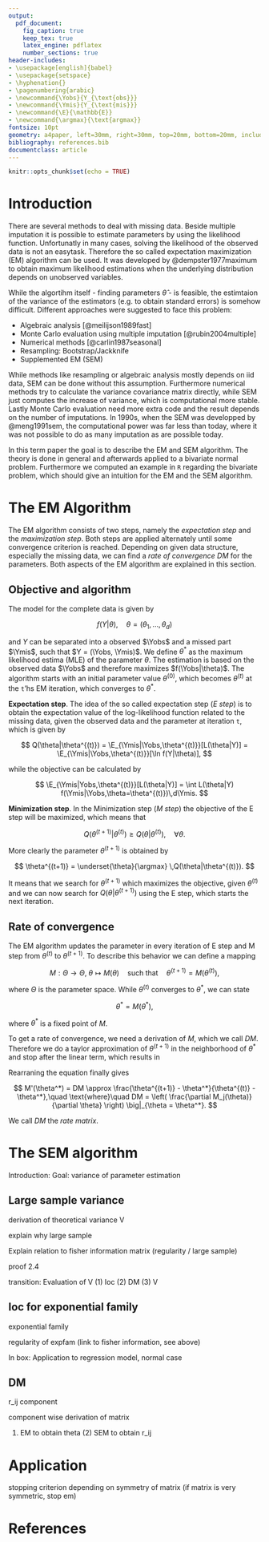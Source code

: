 ```yaml
---
output: 
  pdf_document:
    fig_caption: true
    keep_tex: true
    latex_engine: pdflatex
    number_sections: true
header-includes:
- \usepackage[english]{babel}
- \usepackage{setspace}
- \hyphenation{}
- \pagenumbering{arabic}
- \newcommand{\Yobs}{Y_{\text{obs}}}
- \newcommand{\Ymis}{Y_{\text{mis}}}
- \newcommand{\E}{\mathbb{E}}
- \newcommand{\argmax}{\text{argmax}}
fontsize: 10pt
geometry: a4paper, left=30mm, right=30mm, top=20mm, bottom=20mm, includefoot
bibliography: references.bib
documentclass: article
---
```


```r
knitr::opts_chunk$set(echo = TRUE)
```

<!-- Titlepage -->
\thispagestyle{empty}

\begin{raggedright}
  Freie Universität Berlin\\
  Chair of Statistics\\
  Location: Berlin\\
  Winter Term 2016/2017\\
  Lecture: Missing Data Analysis\\
  Examiner: Dr. Florian Meinfelder
\end{raggedright}

\vspace*{\fill}
  \begin{center}
    \textbf{\Large{The Supplemented EM algorithm}}%
  \end{center}
\vfill

\begin{raggedleft}
  Carlo Michaelis (5043128), \href{mailto:carlo.michaelis@gmail.com}{carlo.michaelis@gmail.com}\\
  Lukas Ruff (5029054), \href{mailto:contact@lukasruff.com}{contact@lukasruff.com}\\
  \ \\
  Master Statistics\\
  \today\\
\end{raggedleft}

\newpage


<!-- Table of Contents -->
\tableofcontents
\newpage


<!-- List of Figures and Tables -->
\listoffigures
\listoftables
\newpage


<!-- Document Body -->
# Introduction

There are several methods to deal with missing data. Beside multiple imputation it is possible to estimate parameters by using the likelihood function. Unfortunatly in many cases, solving the likelihood of the observed data is not an easytask. Therefore the so called expectation maximization (EM) algorithm can be used. It was developed by @dempster1977maximum to obtain maximum likelihood estimations when the underlying distribution depends on unobserved variables.

While the algortihm itself - finding parameters $\hat\theta$ - is feasible, the estimtaion of the variance of the estimators (e.g. to obtain standard errors) is somehow difficult. Different approaches were suggested to face this problem:

 * Algebraic analysis [@meilijson1989fast]
 * Monte Carlo evaluation using multiple imputation [@rubin2004multiple]
 * Numerical methods [@carlin1987seasonal]
 * Resampling: Bootstrap/Jackknife
 * Supplemented EM (SEM)

While methods like resampling or algebraic analysis mostly depends on iid data, SEM can be done without this assumption. Furthermore numerical methods try to calculate the variance covariance matrix directly, while SEM just computes the increase of variance, which is computational more stable. Lastly Monte Carlo evaluation need more extra code and the result depends on the number of imputations. In 1990s, when the SEM was developped by @meng1991sem, the computational power was far less than today, where it was not possible to do as many imputation as are possible today.

In this term paper the goal is to describe the EM and SEM algorithm. The theory is done in general and afterwards applied to a bivariate normal problem. Furthermore we computed an example in `R` regarding the bivariate problem, which should give an intuition for the EM and the SEM algorithm.

# The EM Algorithm

The EM algorithm consists of two steps, namely the *expectation step* and the *maximization step*. Both steps are applied alternately until some convergence criterion is reached. Depending on given data structure, especially the missing data, we can find a *rate of convergence* $DM$ for the parameters. Both aspects of the EM algorithm are explained in this section.

## Objective and algorithm

The model for the complete data is given by

$$
f(Y|\theta),\quad \theta = (\theta_1, ..., \theta_d)
$$

and $Y$ can be separated into a observed $\Yobs$ and a missed part $\Ymis$, such that $Y = (\Yobs, \Ymis)$. We define $\theta^*$ as the maximum likelihood estima (MLE) of the parameter $\theta$. The estimation is based on the observed data $\Yobs$ and therefore maximizes $f(\Yobs|\theta)$. The algorithm starts with an initial parameter value $\theta^{(0)}$, which becomes $\theta^{(t)}$ at the `t`'hs EM iteration, which converges to $\theta^*$.

<!-- explain objective of em, how to obtain Q -->

**Expectation step**. The idea of the so called expectation step (*E step*) is to obtain the expectation value of the log-likelihood function related to the missing data, given the observed data and the parameter at iteration `t`, which is given by

$$
Q(\theta|\theta^{(t)}) = \E_{\Ymis|\Yobs,\theta^{(t)}}[L(\theta|Y)]  = \E_{\Ymis|\Yobs,\theta^{(t)}}[\ln f(Y|\theta)],
$$

while the objective can be calculated by

$$
\E_{\Ymis|Yobs,\theta^{(t)}}[L(\theta|Y)] = \int L(\theta|Y) f(\Ymis|\Yobs,\theta=\theta^{(t)})\,d\Ymis.
$$

**Minimization step**. In the Minimization step (*M step*) the objective of the E step will be maximized, which means that

$$
Q(\theta^{(t+1)}|\theta^{(t)}) \ge Q(\theta|\theta^{(t)}), \quad \forall \theta.
$$

More clearly the parameter $\theta^{(t+1)}$ is obtained by 

$$
\theta^{(t+1)} = \underset{\theta}{\argmax} \,Q(\theta|\theta^{(t)}).
$$

It means that we search for $\theta^{(t+1)}$ which maximizes the objective, given $\theta^{(t)}$ and we can now search for $Q(\theta|\theta^{(t+1)})$ using the E step, which starts the next iteration.

<!-- In box: Application to regression model, normal case -->

## Rate of convergence

The EM algorithm updates the parameter in every iteration of E step and M step from $\theta^{(t)}$ to $\theta^{(t+1)}$. To describe this behavior we can define a mapping

$$
M: \Theta \to \Theta,\; \theta \mapsto M(\theta)\quad \text{such that}\quad \theta^{(t+1)} = M(\theta^{(t)}),
$$

where $\Theta$ is the parameter space. While $\theta^{(t)}$ converges to $\theta^*$, we can state

$$
\theta^* = M(\theta^*),
$$

where $\theta^*$ is a fixed point of $M$.

To get a rate of convergence, we need a derivation of $M$, which we call $DM$. Therefore we do a taylor approximation of $\theta^{(t+1)}$ in the neighborhood of $\theta^*$ and stop after the linear term, which results in

\begin{align*}
\theta^{(t+1)} &= M(\theta^*) + M'(\theta^*) (\theta^{(t+1)} - \theta^*) + \frac{1}{2} M''(\theta^*)(\theta^{(t+1)} - \theta^*)^2 + ...\\
&\approx \theta^* + M'(\theta^*) (\theta^{(t+1)} - \theta^*).
\end{align*}

Rearraning the equation finally gives

$$
M'(\theta^*) = DM \approx \frac{\theta^{(t+1)} - \theta^*}{\theta^{(t)} - \theta^*},\quad \text{where}\quad DM = \left( \frac{\partial M_j(\theta)}{\partial \theta} \right) \big|_{\theta = \theta^*}.
$$

We call $DM$ the *rate matrix*.

<!-- describe mapping as combination of e-step, m-step -->
<!-- attributes of m -> fixed points -->
<!-- taylor -->
<!-- link later used -->
<!-- In box: Application to regression model, normal case -->

# The SEM algorithm

Introduction: Goal: variance of parameter estimation

## Large sample variance

<!-- combine 2.3/2.4 -->

derivation of theoretical variance V

explain why large sample

Explain relation to fisher information matrix (regularity / large sample)

proof 2.4

<!-- proof 2.4.5 optional -->

transition: Evaluation of V (1) Ioc (2) DM (3) V

## Ioc for exponential family

exponential family

regularity of expfam (link to fisher information, see above)

<!-- Optional: What to do if not regular? -->

In box: Application to regression model, normal case

## DM

r_ij component

component wise derivation of matrix

(1) EM to obtain theta (2) SEM to obtain r_ij

<!-- OPtional: Alternatives for approximation of DM -->



# Application

stopping criterion depending on symmetry of matrix (if matrix is very symmetric, stop em)

\newpage


<!-- References -->
# References
